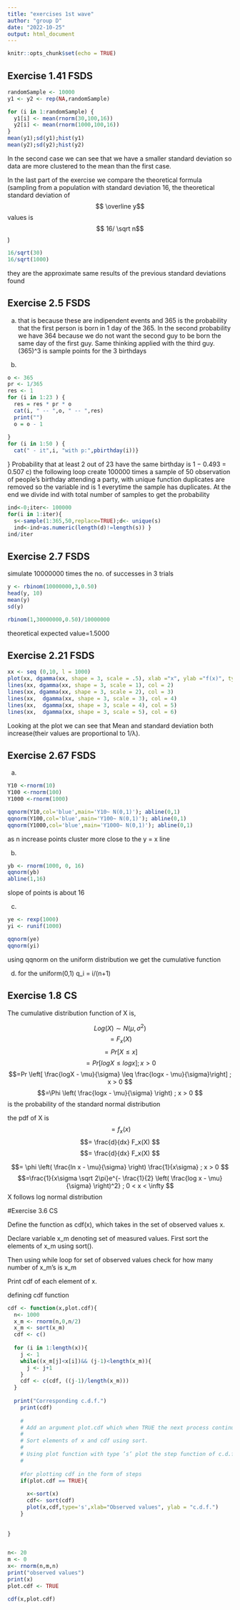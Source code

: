 ```yaml
---
title: "exercises 1st wave"
author: "group D"
date: "2022-10-25"
output: html_document
---
```


```r
knitr::opts_chunk$set(echo = TRUE)
```
## Exercise 1.41 FSDS

```r
randomSample <- 10000
y1 <- y2 <- rep(NA,randomSample)

for (i in 1:randomSample) {
  y1[i] <- mean(rnorm(30,100,16))
  y2[i] <- mean(rnorm(1000,100,16))
}
mean(y1);sd(y1);hist(y1)
mean(y2);sd(y2);hist(y2)
```

In the second case we can see that we have a smaller standard deviation so data are more clustered to the mean than the first case.

In the last part of the exercise we compare the theoretical formula (sampling from a population with standard deviation 16, the theoretical standard deviation of $$ \overline y$$ values is $$ 16/ \sqrt n$$)

```r
16/sqrt(30)
16/sqrt(1000)

```
they are the approximate same results of the previous standard deviations found


## Exercise 2.5 FSDS
a) that is because these are indipendent events and 365 is the probability that the first person is born in 1 day of the 365. In the second probability we have 364 because we do not want the second guy to be born the same day of the first guy. Same thinking applied with the third guy. (365)^3 is sample points for the 3 birthdays

b)
```r
o <- 365
pr <- 1/365
res <- 1
for (i in 1:23 ) {
  res = res * pr * o 
  cat(i, " -- ",o, " -- ",res)
  print("")
  o = o - 1
  
}
for (i in 1:50 ) {
  cat(" - it",i, "with p:",pbirthday(i))}
```
}
Probability that at least 2 out of 23 have the same birthday is 1 − 0.493 = 0.507
c)
the following loop create 100000 times a sample of 50 observation of people's birthday attending a party, with unique function duplicates are removed so the variable ind is 1 everytime the sample has duplicates. At the end we divide ind with total number of samples to get the probability
```r
ind<-0;iter<- 100000
for(i in 1:iter){
  s<-sample(1:365,50,replace=TRUE);d<- unique(s)
  ind<-ind+as.numeric(length(d)!=length(s)) }
ind/iter
```
## Exercise 2.7 FSDS
simulate 10000000 times the no. of successes in 3 trials
```r
y <- rbinom(10000000,3,0.50) 
head(y, 10)
mean(y)
sd(y)

rbinom(1,30000000,0.50)/10000000
```
theoretical expected value=1.5000

## Exercise 2.21 FSDS
```r
xx <- seq (0,10, l = 1000)
plot(xx, dgamma(xx, shape = 3, scale = .5), xlab ="x", ylab ="f(x)", type ="l")
lines(xx, dgamma(xx, shape = 3, scale = 1), col = 2)
lines(xx, dgamma(xx, shape = 3, scale = 2), col = 3)
lines(xx,  dgamma(xx, shape = 3, scale = 3), col = 4)
lines(xx,  dgamma(xx, shape = 3, scale = 4), col = 5)
lines(xx,  dgamma(xx, shape = 3, scale = 5), col = 6)

```

Looking at the plot we can see that Mean and standard deviation both increase(their values are proportional to 1/λ).

## Exercise 2.67 FSDS
a)
```r
Y10 <-rnorm(10)
Y100 <-rnorm(100)
Y1000 <-rnorm(1000)

qqnorm(Y10,col='blue',main='Y10~ N(0,1)'); abline(0,1)
qqnorm(Y100,col='blue',main='Y100~ N(0,1)'); abline(0,1)
qqnorm(Y1000,col='blue',main='Y1000~ N(0,1)'); abline(0,1)
```
as n increase points cluster more close to the y = x line

b)
```r
yb <- rnorm(1000, 0, 16)
qqnorm(yb)
abline(1,16)
```
slope of points is about 16

c)
```r
ye <- rexp(1000)
yi <- runif(1000)

qqnorm(ye)
qqnorm(yi)
```
using qqnorm on the uniform distribution we get the cumulative function

d)
for the uniform(0,1) q_i = i/(n+1)

## Exercise 1.8 CS

The cumulative distribution function of X is,

$$Log(X) \sim N(\mu,\sigma^2) $$
$$=F_x(X) $$
$$=Pr[X \leq x] $$
$$=Pr[logX \leq log x] ; x > 0 $$
$$=Pr \left[ \frac{logX - \mu}{\sigma} \leq \frac{logx - \mu}{\sigma}\right] ; x > 0 $$
$$=\Phi \left( \frac{logx - \mu}{\sigma} \right) ; x > 0 $$
\Phi is the probability of the standard normal distribution

the pdf of X is
$$= f_x(x) $$
$$= \frac{d}{dx} F_x(X) $$
$$= \frac{d}{dx} F_x(X) $$

$$= \phi \left( \frac{ln x - \mu}{\sigma} \right) \frac{1}{x\sigma} ; x > 0 $$
$$=\frac{1}{x\sigma \sqrt 2\pi}e^{- \frac{1}{2} \left( \frac{log x - \mu}{\sigma}  \right)^2}  ; 0 < x < \infty $$
X follows log normal distribution

#Exercise 3.6 CS

Define the function as cdf(x), which takes in the set of observed values x.
 
Declare variable x_m denoting set of measured values.
First sort the elements of x_m using sort().
 
Then using while loop for set of observed values check for how many number of x_m’s is x_m
 
Print cdf of each element of x.


defining cdf function

```r
cdf <- function(x,plot.cdf){
  n<- 1000
  x_m <- rnorm(n,0,n/2)
  x_m <- sort(x_m)
  cdf <- c()
  
  for (i in 1:length(x)){
    j <- 1
    while((x_m[j]<x[i])&& (j-1)<length(x_m)){
      j <- j+1      
    }
    cdf <- c(cdf, ((j-1)/length(x_m)))
  }
  
  print("Corresponding c.d.f.")
    print(cdf)
  
    # 
    # Add an argument plot.cdf which when TRUE the next process continues to get stepwise plot.
    # 
    # Sort elements of x and cdf using sort.
    # 
    # Using plot function with type ’s’ plot the step function of c.d.f. with respect to observed values.
    # 
    
    #for plotting cdf in the form of steps
    if(plot.cdf == TRUE){
      
      x<-sort(x)
      cdf<- sort(cdf)
      plot(x,cdf,type='s',xlab="Observed values", ylab = "c.d.f.")
    }
    
    
}


n<- 20
m <- 0
x<- rnorm(n,m,n)
print("observed values")
print(x)
plot.cdf <- TRUE

cdf(x,plot.cdf)

```


